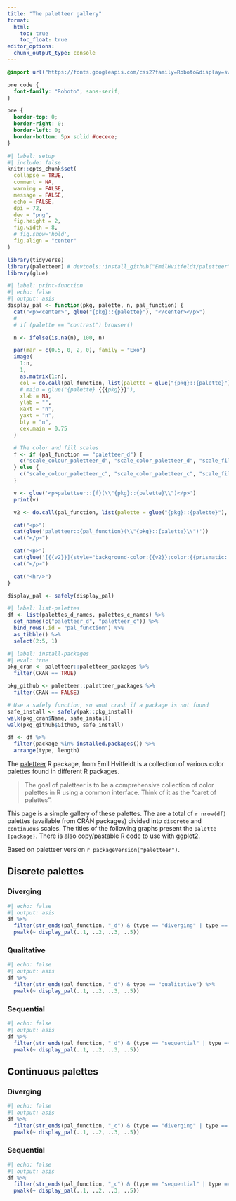 ```yaml
---
title: "The paletteer gallery"
format:
  html:
    toc: true
    toc_float: true
editor_options:
  chunk_output_type: console
---
```


```css
@import url("https://fonts.googleapis.com/css2?family=Roboto&display=swap");

pre code {
  font-family: "Roboto", sans-serif;
}

pre {
  border-top: 0;
  border-right: 0;
  border-left: 0;
  border-bottom: 5px solid #cecece;
}
```

```r
#| label: setup
#| include: false
knitr::opts_chunk$set(
  collapse = TRUE,
  comment = NA,
  warning = FALSE,
  message = FALSE,
  echo = FALSE,
  dpi = 72,
  dev = "png",
  fig.height = 2,
  fig.width = 8,
  # fig.show='hold',
  fig.align = "center"
)

library(tidyverse)
library(paletteer) # devtools::install_github("EmilHvitfeldt/paletteer")
library(glue)
```

```r
#| label: print-function
#| echo: false
#| output: asis
display_pal <- function(pkg, palette, n, pal_function) {
  cat("<p><center>", glue("{pkg}::{palette}"), "</center></p>")
  #
  # if (palette == "contrast") browser()

  n <- ifelse(is.na(n), 100, n)

  par(mar = c(0.5, 0, 2, 0), family = "Exo")
  image(
    1:n,
    1,
    as.matrix(1:n),
    col = do.call(pal_function, list(palette = glue("{pkg}::{palette}"), n = n)),
    # main = glue("{palette} {{{pkg}}}"),
    xlab = NA,
    ylab = "",
    xaxt = "n",
    yaxt = "n",
    bty = "n",
    cex.main = 0.75
  )

  # The color and fill scales
  f <- if (pal_function == "paletteer_d") {
    c("scale_colour_paletteer_d", "scale_color_paletteer_d", "scale_fill_paletteer_d")
  } else {
    c("scale_colour_paletteer_c", "scale_color_paletteer_c", "scale_fill_paletteer_c")
  }

  v <- glue('<p>paletteer::{f}(\\"{pkg}::{palette}\\")</p>')
  print(v)

  v2 <- do.call(pal_function, list(palette = glue("{pkg}::{palette}"), n = n))

  cat("<p>")
  cat(glue('paletteer::{pal_function}(\\"{pkg}::{palette}\\")'))
  cat("</p>")

  cat("<p>")
  cat(glue('[{{v2}}]{style="background-color:{{v2}};color:{{prismatic::best_contrast(v2)}}"}', .open = "{{", .close = "}}"))
  cat("</p>")

  cat("<hr/>")
}

display_pal <- safely(display_pal)
```

```r
#| label: list-palettes
df <- list(palettes_d_names, palettes_c_names) %>%
  set_names(c("paletteer_d", "paletteer_c")) %>%
  bind_rows(.id = "pal_function") %>%
  as_tibble() %>%
  select(2:5, 1)
```

```r
#| label: install-packages
#| eval: true
pkg_cran <- paletteer::paletteer_packages %>%
  filter(CRAN == TRUE)

pkg_github <- paletteer::paletteer_packages %>%
  filter(CRAN == FALSE)

# Use a safely function, so wont crash if a package is not found
safe_install <- safely(pak::pkg_install)
walk(pkg_cran$Name, safe_install)
walk(pkg_github$Github, safe_install)
```

```r
df <- df %>%
  filter(package %in% installed.packages()) %>%
  arrange(type, length)
```

The [paletteer](https://github.com/EmilHvitfeldt/paletteer) R package, from Emil Hvitfeldt is a collection of various color palettes found in different R packages.

> The goal of paletteer is to be a comprehensive collection of color palettes in R using a common interface. Think of it as the "caret of palettes".

This page is a simple gallery of these palettes. The are a total of `r nrow(df)` palettes (available from CRAN packages) divided into `discrete` and `continuous` scales. The titles of the following graphs present the `palette {package}`. There is also copy/pastable R code to use with ggplot2.

Based on paletteer version `r packageVersion("paletteer")`.

## Discrete palettes

### Diverging

```r
#| echo: false
#| output: asis
df %>%
  filter(str_ends(pal_function, "_d") & (type == "diverging" | type == "divergent")) %>%
  pwalk(~ display_pal(..1, ..2, ..3, ..5))
```

### Qualitative

```r
#| echo: false
#| output: asis
df %>%
  filter(str_ends(pal_function, "_d") & type == "qualitative") %>%
  pwalk(~ display_pal(..1, ..2, ..3, ..5))
```

### Sequential

```r
#| echo: false
#| output: asis
df %>%
  filter(str_ends(pal_function, "_d") & (type == "sequential" | type == "sequantial")) %>%
  pwalk(~ display_pal(..1, ..2, ..3, ..5))
```

## Continuous palettes

### Diverging

```r
#| echo: false
#| output: asis
df %>%
  filter(str_ends(pal_function, "_c") & (type == "diverging" | type == "divergent")) %>%
  pwalk(~ display_pal(..1, ..2, ..3, ..5))
```

### Sequential

```r
#| echo: false
#| output: asis
df %>%
  filter(str_ends(pal_function, "_c") & (type == "sequential" | type == "sequantial")) %>%
  pwalk(~ display_pal(..1, ..2, ..3, ..5))
```
